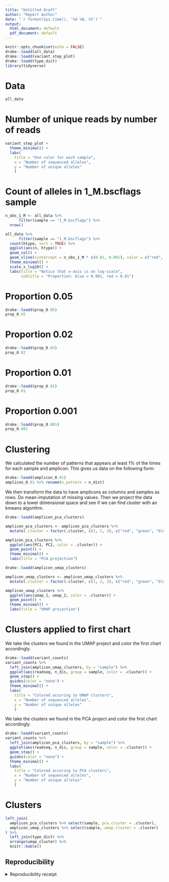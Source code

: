 ```yaml
---
title: "Untitled Draft"
author: "Report Author"
date: "`r format(Sys.time(), '%d %B, %Y')`"
output:
  html_document: default
  pdf_document: default
---
```


```r
knitr::opts_chunk$set(echo = FALSE)
drake::loadd(all_data)
drake::loadd(variant_step_plot)
drake::loadd(type_dict)
library(tidyverse)
```

# Data

```r
all_data
```

# Number of unique reads by number of reads

```r
variant_step_plot +
  theme_minimal() +
  labs(
    title = "One color for each sample",
    x = "Number of sequenced alleles",
    y = "Number of unique alleles"
    )
```

# Count of alleles in 1_M.bscflags sample

```r
n_obs_1_M <- all_data %>%
      filter(sample == "1_M.bscflags") %>%
  nrow()

all_data %>%
      filter(sample == "1_M.bscflags") %>%
  count(htype, sort = TRUE) %>%
  ggplot(aes(n, htype)) +
  geom_col() +
  geom_vline(xintercept = n_obs_1_M * c(0.01, 0.001), color = c("red", "blue")) +
  theme_minimal() +
  scale_x_log10() +
  labs(title = "Notice that x-axis is on log-scale",
       subtitle = "Proportion: blue = 0.001, red = 0.01")
```

# Proportion 0.05

```r
drake::loadd(prop_0.05)
prop_0.05
```

# Proportion 0.02

```r
drake::loadd(prop_0.02)
prop_0.02
```

# Proportion 0.01

```r
drake::loadd(prop_0.01)
prop_0.01
```


# Proportion 0.001

```r
drake::loadd(prop_0.001)
prop_0.001
```

# Clustering

We calculated the number of patterns that appears at least 1% of the times for each sample and amplicon. This gives us data on the following form:

```r
drake::loadd(amplicon_0.01)
amplicon_0.01 %>% rename(n_pattern = n_dist)
```

We then transform the data to have amplicons as columns and samples as rows. Do mean-imputation of missing values. Then we project the data down to a lower dimensional space and see if we can find cluster with an kmeans algorithm.

```r
drake::loadd(amplicon_pca_clusters)

amplicon_pca_clusters <- amplicon_pca_clusters %>% 
  mutate(.cluster = factor(.cluster, c(2, 1, 3), c("red", "green", "blue")))

amplicon_pca_clusters %>%
  ggplot(aes(PC1, PC2, color = .cluster)) +
  geom_point() +
  theme_minimal() +
  labs(title = "PCA projection")
```

```r
drake::loadd(amplicon_umap_clusters)

amplicon_umap_clusters <- amplicon_umap_clusters %>%
  mutate(.cluster = factor(.cluster, c(1, 2, 3), c("red", "green", "blue")))

amplicon_umap_clusters %>%
  ggplot(aes(umap_1, umap_2, color = .cluster)) +
  geom_point() +
  theme_minimal() +
  labs(title = "UMAP projection")
```

# Clusters applied to first chart

We take the clusters we found in the UMAP project and color the first chart accordingly.

```r
drake::loadd(variant_counts)
variant_counts %>%
  left_join(amplicon_umap_clusters, by = "sample") %>%
  ggplot(aes(readseq, n_dis, group = sample, color = .cluster)) +
  geom_step() +
  guides(color = "none") +
  theme_minimal() +
  labs(
    title = "Colored accoring to UMAP clusters",
    x = "Number of sequenced alleles",
    y = "Number of unique alleles"
    )
```

We take the clusters we found in the PCA project and color the first chart accordingly.

```r
drake::loadd(variant_counts)
variant_counts %>%
  left_join(amplicon_pca_clusters, by = "sample") %>%
  ggplot(aes(readseq, n_dis, group = sample, color = .cluster)) +
  geom_step() +
  guides(color = "none") +
  theme_minimal() +
  labs(
    title = "Colored accoring to PCA clusters",
    x = "Number of sequenced alleles",
    y = "Number of unique alleles"
    )
```

# Clusters

```r
left_join(
  amplicon_pca_clusters %>% select(sample, pca_cluster = .cluster),
  amplicon_umap_clusters %>% select(sample, umap_cluster = .cluster)
) %>%
  left_join(type_dict) %>%
  arrange(umap_cluster) %>%
  knitr::kable()
```

## Reproducibility

<details><summary>Reproducibility receipt</summary>

```r
## datetime
Sys.time()

## session info
sessionInfo()
```

</details>
